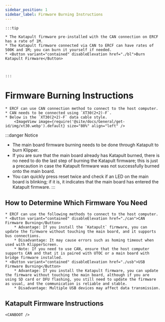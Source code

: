 ```yaml
---
sidebar_position: 1
sidebar_label: Firmware Burning Instructions
---
```










    :::tip

    * The Katapult firmware pre-installed with the CAN connection on ERCF has a rate of 1M.
    * The Katapult firmware connected via CAN to ERCF can have rates of 500K and 1M; you can burn it yourself if needed.
    * <Button variant="contained" disableElevation href="./bl">Burn Katapult Firmware</Button>



    :::

# Firmware Burning Instructions

    * ERCF can use CAN connection method to connect to the host computer.
    * CAN needs to be connected using `XT30(2+2)-F`.
    * Below is the `XT30(2+2)-F` data cable style.
        <ImageView image={require('@site/docs/General/get-id/img/xt30.webp').default} size="80%" align="left" />

:::danger Notice
* The main board firmware burning needs to be done through Katapult to burn Klipper.
* If you are sure that the main board already has Katapult burned, there is no need to do the last step of burning the Katapult firmware; this is just a precaution in case the Katapult firmware was not successfully burned onto the main board.
* You can quickly press reset twice and check if an LED on the main board is blinking; if it is, it indicates that the main board has entered the Katapult firmware.
:::

## How to Determine Which Firmware You Need

    * ERCF can use the following methods to connect to the host computer.
    * <Button variant="contained" disableElevation href="./can">CAN Firmware Burning</Button>
        * Advantage: If you install the `Katapult` firmware, you can update the firmware without touching the main board, and it supports bus connections.
        * Disadvantage: It may cause errors such as homing timeout when used with KlipperScreen.
        * Note: If you need to use CAN, ensure that the host computer supports CAN and that it is paired with UTOC or a main board with bridge firmware installed.
    * <Button variant="contained" disableElevation href="./usb">USB Firmware Burning</Button>
        * Advantage: If you install the Katapult firmware, you can update the firmware without touching the main board, although if you are using SD card or DFU flashing, you still need to update the firmware as usual, and the communication is reliable and stable.
        * Disadvantage: Multiple USB devices may affect data transmission.

## Katapult Firmware Instructions

    <CANBOOT />